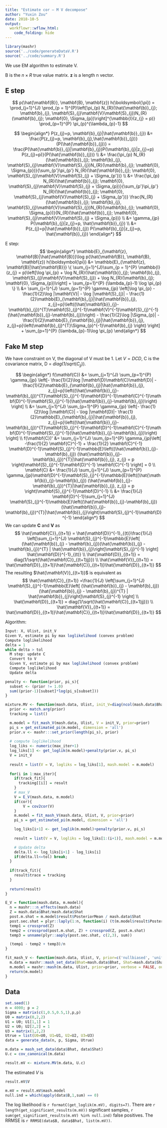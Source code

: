 ```yaml
---
title: "Estimate cor — M V decompose"
author: "Yuxin Zou"
date: 2018-10-5
output: 
  workflowr::wflow_html:
    code_folding: hide
---
```


```r
library(mashr)
source('../code/generateDataV.R')
source('../code/summary.R')
```

We use EM algorithm to estimate V.

B is the $n\times R$ true value matrix. $\mathbf{z}$ is a length n vector.

## E step

$$
p(\hat{\mathbf{B}}, \mathbf{B}, \mathbf{z}) h(\boldsymbol{\pi}) = \prod_{j=1}^{J} \prod_{p = 1}^{P}\left[\pi_{p} N_{R}(\hat{\mathbf{b}}_{j}; \mathbf{b}_{j}, \mathbf{S}_{j}\mathbf{V}\mathbf{S}_{j})N_{R}(\mathbf{b}_{j}; \mathbf{0}, \Sigma_{p})\right]^{\mathbb{I}(z_{j} = p)} \prod_{p=1}^{P} \pi_{p}^{\lambda_{p}-1}
$$

$$
\begin{align*}
P(z_{j}=p, \mathbf{b}_{j}|\hat{\mathbf{b}}_{j}) &= \frac{P(z_{j}=p, \mathbf{b}_{j},\hat{\mathbf{b}}_{j})}{P(\hat{\mathbf{b}}_{j})} = \frac{P(\hat{\mathbf{b}}_{j}|\mathbf{b}_{j})P(\mathbf{b}_{j}|z_{j}=p) P(z_{j}=p)}{P(\hat{\mathbf{b}}_{j})} \\
&= \frac{\pi_{p} N_{R}(\hat{\mathbf{b}}_{j}; \mathbf{b}_{j}, \mathbf{S}_{j}\mathbf{V}\mathbf{S}_{j})N_{R}(\mathbf{b}_{j}; \mathbf{0}, \Sigma_{p})}{\sum_{p'}\pi_{p'} N_{R}(\hat{\mathbf{b}}_{j}; \mathbf{0}, \mathbf{S}_{j}\mathbf{V}\mathbf{S}_{j} + \Sigma_{p'})} \\
&= \frac{\pi_{p} N_{R}(\hat{\mathbf{b}}_{j}; \mathbf{0}, \mathbf{S}_{j}\mathbf{V}\mathbf{S}_{j} + \Sigma_{p})}{\sum_{p'}\pi_{p'} N_{R}(\hat{\mathbf{b}}_{j}; \mathbf{0}, \mathbf{S}_{j}\mathbf{V}\mathbf{S}_{j} + \Sigma_{p'})} \frac{N_{R}(\hat{\mathbf{b}}_{j}; \mathbf{b}_{j}, \mathbf{S}_{j}\mathbf{V}\mathbf{S}_{j})N_{R}(\mathbf{b}_{j}; \mathbf{0}, \Sigma_{p})}{N_{R}(\hat{\mathbf{b}}_{j}; \mathbf{0}, \mathbf{S}_{j}\mathbf{V}\mathbf{S}_{j} + \Sigma_{p})} \\
&= \gamma_{jp} P(\mathbf{b}_{j}|z_{j}=p, \hat{\mathbf{b}}_{j}) \\
&= P(z_{j}=p|\hat{\mathbf{b}}_{j}) P(\mathbf{b}_{j}|z_{j}=p, \hat{\mathbf{b}}_{j})
\end{align*}
$$

E step:
$$
\begin{align*}
\mathbb{E}_{\mathbf{z}, \mathbf{B}|\hat{\mathbf{B}}}\log p(\hat{\mathbf{B}}, \mathbf{B}, \mathbf{z}) h(\boldsymbol{\pi}) &= \mathbb{E}_{\mathbf{z}, \mathbf{B}|\hat{\mathbf{B}}}  \{
\sum_{j=1}^{J}\sum_{p = 1}^{P}  \mathbb{I}(z_{j} = p)\left[\log \pi_{p} + \log N_{R}(\hat{\mathbf{b}}_{j}; \mathbf{b}_{j}, \mathbf{S}_{j}\mathbf{V}\mathbf{S}_{j}) + \log N_{R}(\mathbf{b}_{j}; \mathbf{0}, \Sigma_{p})\right] + \sum_{p=1}^{P} (\lambda_{p}-1) \log \pi_{p} \} \\
&= \sum_{j=1}^{J} \sum_{p=1}^{P} \gamma_{jp} \left[\log \pi_{p} - \frac{1}{2}\log |\mathbf{V}| - \log |\mathbf{S}_{j}| - \frac{1}{2}\mathbb{E}_{\mathbf{b}_{j}|\hat{\mathbf{b}}_{j}, z_{j}=p}\left((\hat{\mathbf{b}}_{j}-\mathbf{b}_{j})^{T}\mathbf{S}_{j}^{-1}\mathbf{V}^{-1}\mathbf{S}_{j}^{-1}(\hat{\mathbf{b}}_{j}-\mathbf{b}_{j})\right)
- \frac{1}{2}\log |\Sigma_{p}| - \frac{1}{2}\mathbb{E}_{\mathbf{b}_{j}|\hat{\mathbf{b}}_{j}, z_{j}=p}\left(\mathbf{b}_{j}^{T}\Sigma_{p}^{-1}\mathbf{b}_{j} \right)  \right]  + \sum_{p=1}^{P} (\lambda_{p}-1)\log \pi_{p}
\end{align*}
$$

## Fake M step

We have constraint on V, the diagonal of V must be 1. Let $V = DCD$, C is the covariance matrix, D = $diag(1/sqrt(C_{jj}))$.

$$
\begin{align*}
f(\mathbf{C}) &= \sum_{j=1}^{J} \sum_{p=1}^{P} \gamma_{jp} \left[- \frac{1}{2}\log |\mathbf{D}\mathbf{C}\mathbf{D}| - \frac{1}{2}\mathbb{E}_{\mathbf{b}_{j}|\hat{\mathbf{b}}_{j}, z_{j}=p}\left((\hat{\mathbf{b}}_{j}-\mathbf{b}_{j})^{T}\mathbf{S}_{j}^{-1}\mathbf{D}^{-1}\mathbf{C}^{-1}\mathbf{D}^{-1}\mathbf{S}_{j}^{-1}(\hat{\mathbf{b}}_{j}-\mathbf{b}_{j})\right) \right] \\
&= \sum_{j=1}^{J} \sum_{p=1}^{P} \gamma_{jp} \left[- \frac{1}{2}\log |\mathbf{C}| - \log |\mathbf{D}|- \frac{1}{2}\mathbb{E}_{\mathbf{b}_{j}|\hat{\mathbf{b}}_{j}, z_{j}=p}\left((\hat{\mathbf{b}}_{j}-\mathbf{b}_{j})^{T}\mathbf{S}_{j}^{-1}\mathbf{D}^{-1}\mathbf{C}^{-1}\mathbf{D}^{-1}\mathbf{S}_{j}^{-1}(\hat{\mathbf{b}}_{j}-\mathbf{b}_{j})\right) \right] \\
f(\mathbf{C})' &= \sum_{j=1}^{J} \sum_{p=1}^{P} \gamma_{jp}\left[ -\frac{1}{2} \mathbf{C}^{-1} + \frac{1}{2} \mathbf{C}^{-1} \mathbf{D}^{-1}\mathbf{S}_{j}^{-1}\mathbb{E}\left((\hat{\mathbf{b}}_{j}-\mathbf{b}_{j}) (\hat{\mathbf{b}}_{j}-\mathbf{b}_{j})^{T}|\hat{\mathbf{b}}_{j}, z_{j} = p \right)\mathbf{S}_{j}^{-1}\mathbf{D}^{-1} \mathbf{C}^{-1} \right] = 0 \\
\mathbf{C} &= \frac{1}{J} \sum_{j=1}^{J} \sum_{p=1}^{P} \gamma_{jp}\mathbf{D}^{-1}\mathbf{S}_{j}^{-1}\mathbb{E}\left((\hat{\mathbf{b}}_{j}-\mathbf{b}_{j}) (\hat{\mathbf{b}}_{j}-\mathbf{b}_{j})^{T}|\hat{\mathbf{b}}_{j}, z_{j} = p \right)\mathbf{S}_{j}^{-1}\mathbf{D}^{-1} \\
&= \frac{1}{J} \mathbf{D}^{-1}\sum_{j=1}^{J} \mathbf{S}_{j}^{-1}\mathbb{E}\left((\hat{\mathbf{b}}_{j}-\mathbf{b}_{j}) (\hat{\mathbf{b}}_{j}-\mathbf{b}_{j})^{T}|\hat{\mathbf{b}}_{j}\right)\mathbf{S}_{j}^{-1}\mathbf{D}^{-1}
\end{align*}
$$
We can update $\mathbf{C}$ and $\mathbf{V}$ as
$$
\hat{\mathbf{C}}_{(t+1)} =  \hat{\mathbf{D}}^{-1}_{(t)}\frac{1}{J} \left[\sum_{j=1}^{J} \mathbf{S}_{j}^{-1}\mathbb{E}\left[ (\hat{\mathbf{b}}_{j} - \mathbf{b}_{j})(\hat{\mathbf{b}}_{j} - \mathbf{b}_{j})^{T} | \hat{\mathbf{b}}_{j}\right]\mathbf{S}_{j}^{-1} \right] \hat{\mathbf{D}}^{-1}_{(t)} \\
\hat{\mathbf{D}}_{(t+1)} = diag(1/\sqrt{\hat{\mathbf{C}}_{(t+1)jj}}) \\
\hat{\mathbf{V}}_{(t+1)} = \hat{\mathbf{D}}_{(t+1)}\hat{\mathbf{C}}_{(t+1)}\hat{\mathbf{D}}_{(t+1)}
$$
The resulting $\hat{\mathbf{V}}_{(t+1)}$ is equivalent as
$$
\hat{\mathbf{C}}_{(t+1)} =\frac{1}{J} \left[\sum_{j=1}^{J} \mathbf{S}_{j}^{-1}\mathbb{E}\left[ (\hat{\mathbf{b}}_{j} - \mathbf{b}_{j})(\hat{\mathbf{b}}_{j} - \mathbf{b}_{j})^{T} | \hat{\mathbf{b}}_{j}\right]\mathbf{S}_{j}^{-1} \right] \\
\hat{\mathbf{D}}_{(t+1)} = diag(1/\sqrt{\hat{\mathbf{C}}_{(t+1)jj}}) \\
\hat{\mathbf{V}}_{(t+1)} = \hat{\mathbf{D}}_{(t+1)}\hat{\mathbf{C}}_{(t+1)}\hat{\mathbf{D}}_{(t+1)}
$$

Algorithm: 
```r
Input: X, Ulist, init_V
Given V, estimate pi by max loglikelihood (convex problem)
Compute loglikelihood
delta = 1
while delta > tol
  M step: update C
  Convert to V
  Given V, estimate pi by max loglikelihood (convex problem)
  Compute loglikelihood
  Update delta
```

```r
penalty <- function(prior, pi_s){
  subset <- (prior != 1.0)
  sum((prior-1)[subset]*log(pi_s[subset]))
}

mixture.MV <- function(mash.data, Ulist, init_V=diag(ncol(mash.data$Bhat)), max_iter = 500, tol=1e-5, prior = c('nullbiased', 'uniform'), cor = TRUE, track_fit = FALSE){
  prior <- match.arg(prior)
  tracking = list()

  m.model = fit_mash_V(mash.data, Ulist, V = init_V, prior=prior)
  pi_s = get_estimated_pi(m.model, dimension = 'all')
  prior.v <- mashr:::set_prior(length(pi_s), prior)
  
  # compute loglikelihood
  log_liks <- numeric(max_iter+1)
  log_liks[1] <- get_loglik(m.model)+penalty(prior.v, pi_s)
  V = init_V
  
  result = list(V = V, logliks = log_liks[1], mash.model = m.model)
  
  for(i in 1:max_iter){
    if(track_fit){
      tracking[[i]] = result
    }
    # max_V
    V = E_V(mash.data, m.model)
    if(cor){
        V = cov2cor(V)
    }
    m.model = fit_mash_V(mash.data, Ulist, V, prior=prior)
    pi_s = get_estimated_pi(m.model, dimension = 'all')

    log_liks[i+1] <- get_loglik(m.model)+penalty(prior.v, pi_s)
    
    result = list(V = V, logliks = log_liks[1:(i+1)], mash.model = m.model)

    # Update delta
    delta.ll <- log_liks[i+1] - log_liks[i]
    if(delta.ll<=tol) break;
  }
  
  if(track_fit){
    result$trace = tracking
  }
  
  return(result)
}

E_V = function(mash.data, m.model){
  n = mashr:::n_effects(mash.data)
  Z = mash.data$Bhat/mash.data$Shat
  post.m.shat = m.model$result$PosteriorMean / mash.data$Shat
  post.sec.shat = plyr::laply(1:n, function(i) (t(m.model$result$PosteriorCov[,,i]/mash.data$Shat[i,])/mash.data$Shat[i,]) + tcrossprod(post.m.shat[i,])) # nx2x2 array
  temp1 = crossprod(Z)
  temp2 = crossprod(post.m.shat, Z) + crossprod(Z, post.m.shat)
  temp3 = unname(plyr::aaply(post.sec.shat, c(2,3), sum))

  (temp1 - temp2 + temp3)/n
}

fit_mash_V <- function(mash.data, Ulist, V, prior=c('nullbiased', 'uniform')){
  m.data = mashr::mash_set_data(Bhat=mash.data$Bhat, Shat=mash.data$Shat, V = V, alpha = mash.data$alpha)
  m.model = mashr::mash(m.data, Ulist, prior=prior, verbose = FALSE, outputlevel = 3)
  return(m.model)
}
```

## Data

```r
set.seed(1)
n = 4000; p = 2
Sigma = matrix(c(1,0.5,0.5,1),p,p)
U0 = matrix(0,2,2)
U1 = U0; U1[1,1] = 1
U2 = U0; U2[2,2] = 1
U3 = matrix(1,2,2)
Utrue = list(U0=U0, U1=U1, U2=U2, U3=U3)
data = generate_data(n, p, Sigma, Utrue)
```

```r
m.data = mash_set_data(data$Bhat, data$Shat)
U.c = cov_canonical(m.data)

result.mV <- mixture.MV(m.data, U.c)
```

The estimated $V$ is 
```r
result.mV$V
```

```r
m.mV = result.mV$mash.model
null.ind = which(apply(data$B,1,sum) == 0)
```

The log likelihood is `r formatC(get_loglik(m.mV), digits=7)`. There are `r length(get_significant_results(m.mV))` significant samples, `r sum(get_significant_results(m.mV) %in% null.ind)` false positives. The RRMSE is `r RRMSE(data$B, data$Bhat, list(m.mV))`.
